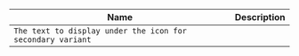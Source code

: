 
| Name | Description |
| --- | --- |
| `The text to display under the icon for secondary variant` |  |

